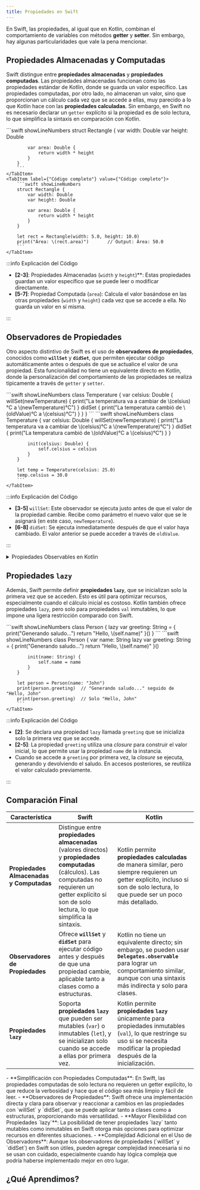 ```yaml
---
title: Propiedades en Swift
---
```


<ReadingTime/>

En Swift, las propiedades, al igual que en Kotlin, combinan el comportamiento de variables con métodos **getter** y **setter**. Sin embargo, hay algunas particularidades que vale la pena mencionar.

## Propiedades Almacenadas y Computadas

Swift distingue entre **propiedades almacenadas** y **propiedades computadas**. Las propiedades almacenadas funcionan como las propiedades estándar de Kotlin, donde se guarda un valor específico. Las propiedades computadas, por otro lado, no almacenan un valor, sino que proporcionan un cálculo cada vez que se accede a ellas, muy parecido a lo que Kotlin hace con las **propiedades calculadas**. Sin embargo, en Swift no es necesario declarar un `getter` explícito si la propiedad es de solo lectura, lo que simplifica la sintaxis en comparación con Kotlin.

<BoxedTabs>
    <TabItem label={"Código esencial"} value={"Código esencial"}>
        ```swift showLineNumbers
        struct Rectangle {
            var width: Double
            var height: Double

            var area: Double {
                return width * height
            }
        }
        ```
    </TabItem>
    <TabItem label={"Código completo"} value={"Código completo"}>
        ```swift showLineNumbers
        struct Rectangle {
            var width: Double
            var height: Double

            var area: Double {
                return width * height
            }
        }

        let rect = Rectangle(width: 5.0, height: 10.0)
        print("Área: \(rect.area)")       // Output: Área: 50.0
        ```
    </TabItem>
</BoxedTabs>

:::info Explicación del Código

- **[2-3]**: Propiedades Almacenadas (`width` y `height`)**: Estas propiedades guardan un valor específico que se puede leer o modificar directamente.
- **[5-7]**: Propiedad Computada (`area`): Calcula el valor basándose en las otras propiedades (`width` y `height`) cada vez que se accede a ella. No guarda un valor en sí misma.

:::

## Observadores de Propiedades

Otro aspecto distintivo de Swift es el uso de **observadores de propiedades**, conocidos como **`willSet`** y **`didSet`**, que permiten ejecutar código automáticamente antes o después de que se actualice el valor de una propiedad. Esta funcionalidad no tiene un equivalente directo en Kotlin, donde la personalización del comportamiento de las propiedades se realiza típicamente a través de `getter` y `setter`.

<BoxedTabs>
    <TabItem label={"Código esencial"} value={"Código esencial"}>
        ```swift showLineNumbers
        class Temperature {
            var celsius: Double {
                willSet(newTemperature) {
                    print("La temperatura va a cambiar de \(celsius)°C a \(newTemperature)°C")
                }
                didSet {
                    print("La temperatura cambió de \(oldValue)°C a \(celsius)°C")
                }
            }
        }
        ```
    </TabItem>
    <TabItem label={"Código completo"} value={"Código completo"}>
        ```swift showLineNumbers
        class Temperature {
            var celsius: Double {
                willSet(newTemperature) {
                    print("La temperatura va a cambiar de \(celsius)°C a \(newTemperature)°C")
                }
                didSet {
                    print("La temperatura cambió de \(oldValue)°C a \(celsius)°C")
                }
            }

            init(celsius: Double) {
                self.celsius = celsius
            }
        }

        let temp = Temperature(celsius: 25.0)
        temp.celsius = 30.0
        ```
    </TabItem>
</BoxedTabs>

:::info Explicación del Código

- **[3-5]** `willSet`: Este observador se ejecuta justo antes de que el valor de la propiedad cambie. Recibe como parámetro el nuevo valor que se le asignará (en este caso, `newTemperature`).
- **[6-8]** `didSet`: Se ejecuta inmediatamente después de que el valor haya cambiado. El valor anterior se puede acceder a través de `oldValue`.

:::

<details>
    <summary>
        Propiedades Observables en Kotlin
    </summary>

    En Kotlin, aunque no hay un equivalente directo a los observadores de propiedades como **`willSet`** y **`didSet`** de Swift, se pueden lograr comportamientos similares utilizando **propiedades observables** con `Delegates.observable`. Este enfoque permite ejecutar código cuando cambia el valor de una propiedad, proporcionando una forma estructurada de observar y reaccionar a los cambios.

    ```kotlin showLineNumbers
    class Temperature {
        var celsius: Double by Delegates.observable(25.0) { property, oldValue, newValue ->
            println("La temperatura cambió de $oldValue°C a $newValue°C")
        }
    }
    ```
</details>

## Propiedades `lazy`

Además, Swift permite definir **propiedades `lazy`**, que se inicializan solo la primera vez que se acceden. Esto es útil para optimizar recursos, especialmente cuando el cálculo inicial es costoso. Kotlin también ofrece propiedades `lazy`, pero solo para propiedades `val` inmutables, lo que impone una ligera restricción comparado con Swift.

<BoxedTabs>
    <TabItem label={"Código esencial"} value={"Código esencial"}>
        ```swift showLineNumbers
        class Person {
            lazy var greeting: String = {
                print("Generando saludo...")
                return "Hello, \(self.name)"
            }()
        }
        ```
    </TabItem>
    <TabItem label={"Código completo"} value={"Código completo"}>
        ```swift showLineNumbers
        class Person {
            var name: String
            lazy var greeting: String = {
                print("Generando saludo...")
                return "Hello, \(self.name)"
            }()

            init(name: String) {
                self.name = name
            }
        }

        let person = Person(name: "John")
        print(person.greeting)  // "Generando saludo..." seguido de "Hello, John"
        print(person.greeting)  // Solo "Hello, John"
        ```
    </TabItem>
</BoxedTabs>

:::info Explicación del Código

- **[2]**: Se declara una propiedad `lazy` llamada `greeting` que se inicializa solo la primera vez que se accede.
- **[2-5]**: La propiedad `greeting` utiliza una *closure* para construir el valor inicial, lo que permite usar la propiedad `name` de la instancia.
- Cuando se accede a `greeting` por primera vez, la *closure* se ejecuta, generando y devolviendo el saludo. En accesos posteriores, se reutiliza el valor calculado previamente.

:::

## Comparación Final

| **Característica**                          | **Swift**                                                                                                                                                                                                      | **Kotlin**                                                                                                                                                                                      |
|---------------------------------------------|----------------------------------------------------------------------------------------------------------------------------------------------------------------------------------------------------------------|-------------------------------------------------------------------------------------------------------------------------------------------------------------------------------------------------|
| **Propiedades Almacenadas y Computadas**    | Distingue entre **propiedades almacenadas** (valores directos) y **propiedades computadas** (cálculos). Las computadas no requieren un getter explícito si son de solo lectura, lo que simplifica la sintaxis. | Kotlin permite **propiedades calculadas** de manera similar, pero siempre requieren un getter explícito, incluso si son de solo lectura, lo que puede ser un poco más detallado.                |
| **Observadores de Propiedades**             | Ofrece **`willSet`** y **`didSet`** para ejecutar código antes y después de que una propiedad cambie, aplicable tanto a clases como a estructuras.                                                             | Kotlin no tiene un equivalente directo; sin embargo, se pueden usar **`Delegates.observable`** para lograr un comportamiento similar, aunque con una sintaxis más indirecta y solo para clases. |
| **Propiedades `lazy`**                      | Soporta **propiedades `lazy`** que pueden ser mutables (`var`) o inmutables (`let`), y se inicializan solo cuando se accede a ellas por primera vez.                                                           | Kotlin permite **propiedades `lazy`** únicamente para propiedades inmutables (`val`), lo que restringe su uso si se necesita modificar la propiedad después de la inicialización.               |

<ProCons>
    <Pros>
        - **Simplificación con Propiedades Computadas**: En Swift, las propiedades computadas de solo lectura no requieren un getter explícito, lo que reduce la verbosidad y hace que el código sea más limpio y fácil de leer.
        - **Observadores de Propiedades**: Swift ofrece una implementación directa y clara para observar y reaccionar a cambios en las propiedades con `willSet` y `didSet`, que se puede aplicar tanto a clases como a estructuras, proporcionando más versatilidad.
        - **Mayor Flexibilidad con Propiedades `lazy`**: La posibilidad de tener propiedades `lazy` tanto mutables como inmutables en Swift otorga más opciones para optimizar recursos en diferentes situaciones.
    </Pros>
    <Cons>
        - **Complejidad Adicional en el Uso de Observadores**: Aunque los observadores de propiedades (`willSet` y `didSet`) en Swift son útiles, pueden agregar complejidad innecesaria si no se usan con cuidado, especialmente cuando hay lógica compleja que podría haberse implementado mejor en otro lugar.
    </Cons>
</ProCons>

## ¿Qué Aprendimos?

